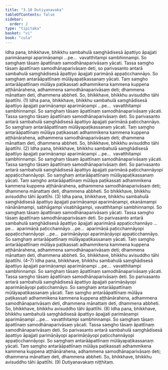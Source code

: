 ```yaml
---
title: "3.10 Dutiyanavaka"
tableOfContents: false
sidebar:
  order: 2
type: "tipitaka"
basket: "vi"
book: "cula"
---
```



<DynamicBreadcrumb />

<Division number="183" book="cula">

<Paragraph number="764" book="cula">
Idha pana, bhikkhave, bhikkhu sambahulā saṃghādisesā āpattiyo āpajjati parimāṇampi aparimāṇampi …pe…  vavatthitampi sambhinnampi. So saṃghaṃ tāsaṃ āpattīnaṃ samodhānaparivāsaṃ yācati. Tassa saṃgho tāsaṃ āpattīnaṃ samodhānaparivāsaṃ deti, so parivasanto antarā sambahulā saṃghādisesā āpattiyo āpajjati parimāṇā appaṭicchannāyo. So saṃghaṃ antarāāpattīnaṃ mūlāyapaṭikassanaṃ yācati. Taṃ saṃgho antarāāpattīnaṃ mūlāya paṭikassati adhammikena kammena kuppena aṭṭhānārahena, adhammena samodhānaparivāsaṃ deti; dhammena mānattaṃ deti, dhammena abbheti. So, bhikkhave, bhikkhu avisuddho tāhi āpattīhi. (1)
</Paragraph>

<Paragraph number="765" book="cula">
Idha pana, bhikkhave, bhikkhu sambahulā saṃghādisesā āpattiyo āpajjati parimāṇampi aparimāṇampi …pe…  vavatthitampi sambhinnampi. So saṃghaṃ tāsaṃ āpattīnaṃ samodhānaparivāsaṃ yācati. Tassa saṃgho tāsaṃ āpattīnaṃ samodhānaparivāsaṃ deti. So parivasanto antarā sambahulā saṃghādisesā āpattiyo āpajjati parimāṇā paṭicchannāyo. So saṃghaṃ antarāāpattīnaṃ mūlāyapaṭikassanaṃ yācati. Taṃ saṃgho antarāāpattīnaṃ mūlāya paṭikassati adhammikena kammena kuppena aṭṭhānārahena, adhammena samodhānaparivāsaṃ deti; dhammena mānattaṃ deti, dhammena abbheti. So, bhikkhave, bhikkhu avisuddho tāhi āpattīhi. (2)
</Paragraph>

<Paragraph number="766" book="cula">
Idha pana, bhikkhave, bhikkhu sambahulā saṃghādisesā āpattiyo āpajjati parimāṇampi aparimāṇampi …pe…  vavatthitampi sambhinnampi. So saṃghaṃ tāsaṃ āpattīnaṃ samodhānaparivāsaṃ yācati. Tassa saṃgho tāsaṃ āpattīnaṃ samodhānaparivāsaṃ deti. So parivasanto antarā sambahulā saṃghādisesā āpattiyo āpajjati parimāṇā paṭicchannāyopi appaṭicchannāyopi. So saṃghaṃ antarāāpattīnaṃ mūlāyapaṭikassanaṃ yācati. Taṃ saṃgho antarāāpattīnaṃ mūlāya paṭikassati adhammikena kammena kuppena aṭṭhānārahena, adhammena samodhānaparivāsaṃ deti; dhammena mānattaṃ deti, dhammena abbheti. So bhikkhave, bhikkhu avisuddho tāhi āpattīhi. (3)
</Paragraph>

<Paragraph number="767" book="cula">
Idha pana, bhikkhave, bhikkhu sambahulā saṃghādisesā āpattiyo āpajjati parimāṇampi aparimāṇampi, ekanāmampi nānānāmampi, sabhāgampi visabhāgampi, vavatthitampi sambhinnampi. So saṃghaṃ tāsaṃ āpattīnaṃ samodhānaparivāsaṃ yācati. Tassa saṃgho tāsaṃ āpattīnaṃ samodhānaparivāsaṃ deti. So parivasanto antarā sambahulā saṃghādisesā āpattiyo āpajjati aparimāṇā appaṭicchannāyo …pe…  aparimāṇā paṭicchannāyo …pe…  aparimāṇā paṭicchannāyopi appaṭicchannāyopi …pe…  parimāṇāyopi aparimāṇāyopi appaṭicchannāyo. So saṃghaṃ antarāāpattīnaṃ mūlāyapaṭikassanaṃ yācati. Taṃ saṃgho antarāāpattīnaṃ mūlāya paṭikassati adhammikena kammena kuppena aṭṭhānārahena, adhammena samodhānaparivāsaṃ deti; dhammena mānattaṃ deti, dhammena abbheti. So, bhikkhave, bhikkhu avisuddho tāhi āpattīhi. (4–7)
</Paragraph>

<Paragraph number="768" book="cula">
Idha pana, bhikkhave, bhikkhu sambahulā saṃghādisesā āpattiyo āpajjati parimāṇampi aparimāṇampi …pe…  vavatthitampi sambhinnampi. So saṃghaṃ tāsaṃ āpattīnaṃ samodhānaparivāsaṃ yācati. Tassa saṃgho tāsaṃ āpattīnaṃ samodhānaparivāsaṃ deti. So parivasanto antarā sambahulā saṃghādisesā āpattiyo āpajjati parimāṇāyopi aparimāṇāyopi paṭicchannāyo. So saṃghaṃ antarāāpattīnaṃ mūlāyapaṭikassanaṃ yācati. Taṃ saṃgho antarāāpattīnaṃ mūlāya paṭikassati adhammikena kammena kuppena aṭṭhānārahena, adhammena samodhānaparivāsaṃ deti, dhammena mānattaṃ deti, dhammena abbheti. So, bhikkhave, bhikkhu avisuddho tāhi āpattīhi. (8)
</Paragraph>

<Paragraph number="769" book="cula">
Idha pana, bhikkhave, bhikkhu sambahulā saṃghādisesā āpattiyo āpajjati parimāṇampi aparimāṇampi …pe…  vavatthitampi sambhinnampi. So saṃghaṃ tāsaṃ āpattīnaṃ samodhānaparivāsaṃ yācati. Tassa saṃgho tāsaṃ āpattīnaṃ samodhānaparivāsaṃ deti. So parivasanto antarā sambahulā saṃghādisesā āpattiyo āpajjati parimāṇāyopi aparimāṇāyopi paṭicchannāyopi appaṭicchannāyopi. So saṃghaṃ antarāāpattīnaṃ mūlāyapaṭikassanaṃ yācati. Taṃ saṃgho antarāāpattīnaṃ mūlāya paṭikassati adhammikena kammena kuppena aṭṭhānārahena, adhammena samodhānaparivāsaṃ deti; dhammena mānattaṃ deti, dhammena abbheti. So, bhikkhave, bhikkhu avisuddho tāhi āpattīhi. (9)

</Paragraph>
</Division>

<Paragraph number="770" type="center" book="cula">
Dutiyanavakaṃ niṭṭhitaṃ.
</Paragraph>